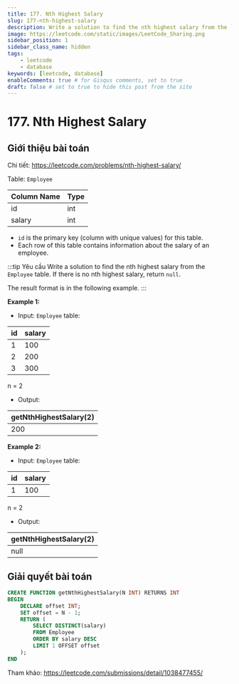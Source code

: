 ```yaml
---
title: 177. Nth Highest Salary
slug: 177-nth-highest-salary
description: Write a solution to find the nth highest salary from the `Employee` table. If there is no nth highest salary, return `null`.
image: https://leetcode.com/static/images/LeetCode_Sharing.png
sidebar_position: 1
sidebar_class_name: hidden
tags:
    - leetcode
    - database
keywords: [leetcode, database]
enableComments: true # for Gisqus comments, set to true
draft: false # set to true to hide this post from the site
---
```


# 177. Nth Highest Salary

## Giới thiệu bài toán

Chi tiết: https://leetcode.com/problems/nth-highest-salary/

Table: `Employee`

| Column Name | Type |
| ----------- | ---- |
| id          | int  |
| salary      | int  |

- `id` is the primary key (column with unique values) for this table.
- Each row of this table contains information about the salary of an employee.
 
:::tip Yêu cầu
Write a solution to find the nth highest salary from the `Employee` table. If there is no nth highest salary, return `null`. 

The result format is in the following example.
::: 

**Example 1:**

- Input: `Employee` table:

| id | salary |
| -- | ------ |
| 1  | 100    |
| 2  | 200    |
| 3  | 300    |

n = 2
- Output: 

| getNthHighestSalary(2) |
| ---------------------- |
| 200                    |

**Example 2:**

- Input: `Employee` table:

| id | salary |
| -- | ------ |
| 1  | 100    |

n = 2
- Output: 

| getNthHighestSalary(2) |
| ---------------------- |
| null                   |

## Giải quyết bài toán

```sql
CREATE FUNCTION getNthHighestSalary(N INT) RETURNS INT
BEGIN
    DECLARE offset INT;
    SET offset = N - 1;
    RETURN (
        SELECT DISTINCT(salary)
        FROM Employee
        ORDER BY salary DESC
        LIMIT 1 OFFSET offset
    );
END
```

Tham khảo: https://leetcode.com/submissions/detail/1038477455/